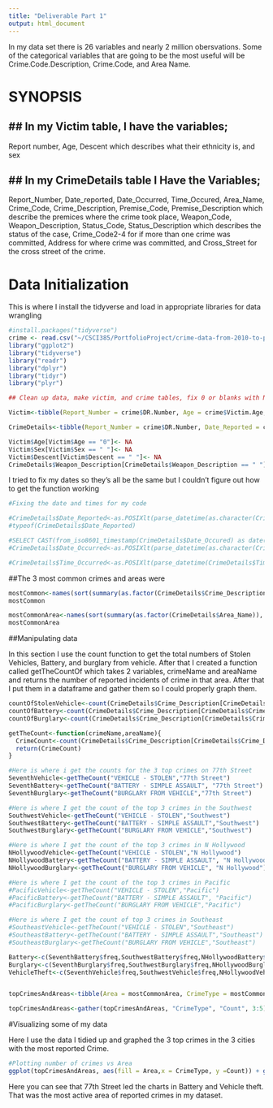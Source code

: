 ```yaml
---
title: "Deliverable Part 1"
output: html_document
---
```



In my data set there is 26 variables and nearly 2 million obersvations. Some of the categorical variables that are going to be the most useful will be Crime.Code.Description, Crime.Code, and Area Name.


# SYNOPSIS

## In my Victim table, I have the variables;
-----------------------------------------
Report number, Age, Descent which describes what their ethnicity is, and sex


## In my CrimeDetails table I Have the Variables;
----------------------------------------------
Report_Number, Date_reported, 
Date_Occurred, Time_Occured, 
Area_Name, Crime_Code, 
Crime_Description, Premise_Code, 
Premise_Description which describe the premices where the crime took place, 
Weapon_Code, Weapon_Description, 
Status_Code, Status_Description which describes the status of the case, 
Crime_Code2-4 for if more than one crime was committed,
Address for where crime was committed, and Cross_Street for the cross street of the crime.

# Data Initialization

This is where I install the tidyverse and load in appropriate libraries for data wrangling

```r
#install.packages("tidyverse")
crime <- read.csv("~/CSCI385/PortfolioProject/crime-data-from-2010-to-present.csv", header=TRUE)
library("ggplot2")
library("tidyverse")
library("readr")
library("dplyr")
library("tidyr")
library("plyr")

## Clean up data, make victim, and crime tables, fix 0 or blanks with NA

Victim<-tibble(Report_Number = crime$DR.Number, Age = crime$Victim.Age, Descent = crime$Victim.Descent, Sex = crime$Victim.Sex)

CrimeDetails<-tibble(Report_Number = crime$DR.Number, Date_Reported = crime$Date.Reported, Date_Occurred = crime$Date.Occurred, Time_Occurred = crime$Time.Occurred, Area_Name = crime$Area.Name, Crime_Code = crime$Crime.Code, Crime_Description = crime$Crime.Code.Description, Premise_Code = crime$Premise.Code, Premise_Description = crime$Premise.Description, Weapon_Code = crime$Weapon.Used.Code, Weapon_Description = crime$Weapon.Description, Status_Code = crime$Status.Code, Status_Description = crime$Status.Description, Crime_Code2 = crime$Crime.Code.2, Crime_Code3 = crime$Crime.Code.3, Crime_Code4 = crime$Crime.Code.4, Address = crime$Address, Cross_Street = crime$Cross.Street)

Victim$Age[Victim$Age == "0"]<- NA
Victim$Sex[Victim$Sex == " "]<- NA
Victim$Descent[Victim$Descent == " "]<- NA
CrimeDetails$Weapon_Description[CrimeDetails$Weapon_Description == " "]<- NA
```
I tried to fix my dates so they's all be the same but I couldn't figure out how to get the function working
```R
#Fixing the date and times for my code

#CrimeDetails$Date_Reported<-as.POSIXlt(parse_datetime(as.character(CrimeDetails$Date_Reported), format = "%y-%m-%d"))
#typeof(CrimeDetails$Date_Reported)

#SELECT CAST(from_iso8601_timestamp(CrimeDetails$Date_Occured) as date())
#CrimeDetails$Date_Occurred<-as.POSIXlt(parse_datetime(as.character(CrimeDetails$Date_Occured) , format = "%y-%m-%d"))

#CrimeDetails$Time_Occurred<-as.POSIXlt(parse_datetime(CrimeDetails$Time_Occurred,format = "%H:%M %p"))
```
##The 3 most common crimes and areas were 
```r
mostCommon<-names(sort(summary(as.factor(CrimeDetails$Crime_Description)), decreasing=T)[1:3])
mostCommon

mostCommonArea<-names(sort(summary(as.factor(CrimeDetails$Area_Name)), decreasing=T)[1:3])
mostCommonArea
```
##Manipulating data

In this section I use the count function to get the total numbers of Stolen Vehicles, Battery, and burglary from vehicle. After that I created a function called getTheCountOf which takes 2 variables, crimeName and areaName and returns the number of reported incidents of crime in that area. After that I put them in a dataframe and gather them so I could properly graph them.

```r
countOfStolenVehicle<-count(CrimeDetails$Crime_Description[CrimeDetails$Crime_Description == "VEHICLE - STOLEN"])
countOfBattery<-count(CrimeDetails$Crime_Description[CrimeDetails$Crime_Description == "BATTERY - SIMPLE ASSAULT"])
countOfBurglary<-count(CrimeDetails$Crime_Description[CrimeDetails$Crime_Description == "BURGLARY FROM VEHICLE"])

getTheCount<-function(crimeName,areaName){
  CrimeCount<-count(CrimeDetails$Crime_Description[CrimeDetails$Crime_Description == crimeName & CrimeDetails$Area_Name == areaName])
  return(CrimeCount)
}

#Here is where i get the counts for the 3 top crimes on 77th Street
SeventhVehicle<-getTheCount("VEHICLE - STOLEN","77th Street")
SeventhBattery<-getTheCount("BATTERY - SIMPLE ASSAULT", "77th Street")
SeventhBurglary<-getTheCount("BURGLARY FROM VEHICLE","77th Street")

#Here is where I get the count of the top 3 crimes in the Southwest
SouthwestVehicle<-getTheCount("VEHICLE - STOLEN","Southwest")
SouthwestBattery<-getTheCount("BATTERY - SIMPLE ASSAULT","Southwest")
SouthwestBurglary<-getTheCount("BURGLARY FROM VEHICLE","Southwest") 

#Here is where I get the count of the top 3 crimes in N Hollywood
NHollywoodVehicle<-getTheCount("VEHICLE - STOLEN","N Hollywood")
NHollywoodBattery<-getTheCount("BATTERY - SIMPLE ASSAULT", "N Hollywood")
NHollywoodBurglary<-getTheCount("BURGLARY FROM VEHICLE", "N Hollywood")

#Here is where I get the count of the top 3 crimes in Pacific
#PacificVehicle<-getTheCount("VEHICLE - STOLEN","Pacific")
#PacificBattery<-getTheCount("BATTERY - SIMPLE ASSAULT", "Pacific")
#PacificBurglary<-getTheCount("BURGLARY FROM VEHICLE","Pacific")

#Here is where I get the count of top 3 crimes in Southeast
#SoutheastVehicle<-getTheCount("VEHICLE - STOLEN","Southeast")
#SoutheastBattery<-getTheCount("BATTERY - SIMPLE ASSAULT","Southeast")
#SoutheastBurglary<-getTheCount("BURGLARY FROM VEHICLE","Southeast")

Battery<-c(SeventhBattery$freq,SouthwestBattery$freq,NHollywoodBattery$freq)
Burglary<-c(SeventhBurglary$freq,SouthwestBurglary$freq,NHollywoodBurglary$freq)
VehicleTheft<-c(SeventhVehicle$freq,SouthwestVehicle$freq,NHollywoodVehicle$freq)


topCrimesAndAreas<-tibble(Area = mostCommonArea, CrimeType = mostCommon,Battery = Battery, Burglary = Burglary, VehicleTheft = VehicleTheft)

topCrimesAndAreas<-gather(topCrimesAndAreas, "CrimeType", "Count", 3:5)
```

#Visualizing some of my data

Here I use the data I tidied up and graphed the 3 top crimes in the 3 cities with the most reported Crime.

```R
#Plotting number of crimes vs Area
ggplot(topCrimesAndAreas, aes(fill = Area,x = CrimeType, y =Count)) + geom_bar(position = "dodge",stat = "identity")+geom_text(aes(label=Count), position=position_dodge(width=1.0), vjust=-.5)

```

Here you can see that 77th Street  led the charts in Battery and Vehicle theft. That was the most active area of reported crimes in my dataset.


